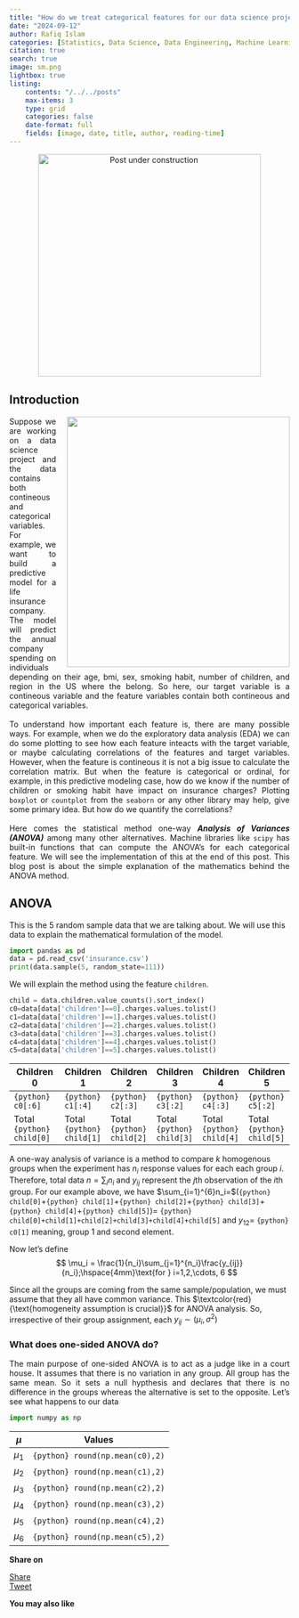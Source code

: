 ```yaml
---
title: "How do we treat categorical features for our data science project?"
date: "2024-09-12"
author: Rafiq Islam
categories: [Statistics, Data Science, Data Engineering, Machine Learning, Artificial Intelligence]
citation: true
search: true
image: sm.png
lightbox: true
listing: 
    contents: "/../../posts"
    max-items: 3
    type: grid
    categories: false
    date-format: full
    fields: [image, date, title, author, reading-time]
---   
```


<p align="center">
  <img src="/_assets/images/uc.jpeg" alt="Post under construction" width="400" height="400"/>
</p>

## Introduction  
<p style="text-align: justify"> <img src="/posts/dataengineering/sm.png" align="right" width="400" height= "450" style="align-right; margin-left:20px"/>
    Suppose we are working on a data science project and the data contains both contineous and categorical variables. For example, we want to build a predictive model for a life insurance company. The model will predict the annual company spending on individuals depending on their age, bmi, sex, smoking habit, number of children, and region in the US where the belong. So here, our target variable is a contineous variable and the feature variables contain both contineous and categorical variables.<br>
    <br>
    To understand how important each feature is, there are many possible ways. For example, when we do the exploratory data analysis (EDA) we can do some plotting to see how each feature inteacts with the target variable, or maybe calculating correlations of the features and target variables. However, when the feature is contineous it is not a big issue to calculate the correlation matrix. But when the feature is categorical or ordinal, for example, in this predictive modeling case, how do we know if the number of children or smoking habit have impact on insurance charges? Plotting `boxplot` or `countplot` from the `seaborn` or any other library may help, give some primary idea. But how do we quantify the correlations?<br>
    <br>
    Here comes the statistical method one-way ***Analysis of Variances (ANOVA)*** among many other alternatives. Machine libraries like `scipy` has built-in functions that can compute the ANOVA's for each categorical feature. We will see the implementation of this at the end of this post. This blog post is about the simple explanation of the mathematics behind the ANOVA method.
</p>   

## ANOVA  

This is the 5 random sample [data]([www.kaggle.com/datasets/mirichoi0218/insurance/data](https://www.kaggle.com/datasets/harshsingh2209/medical-insurance-payout)){target="_blank" style="text-decoration:none"} that we are talking about. We will use this data to explain the mathematical formulation of the model.  
```python
import pandas as pd
data = pd.read_csv('insurance.csv')
print(data.sample(5, random_state=111))
```  

We will explain the method using the feature `children`.  

```python
child = data.children.value_counts().sort_index()
c0=data[data['children']==0].charges.values.tolist()
c1=data[data['children']==1].charges.values.tolist()
c2=data[data['children']==2].charges.values.tolist()
c3=data[data['children']==3].charges.values.tolist()
c4=data[data['children']==4].charges.values.tolist()
c5=data[data['children']==5].charges.values.tolist()
```  



| Children 0 | Children 1 | Children 2 | Children 3 | Children 4 | Children 5 |  
| -----------| ---------- | ---------- | ---------- | ---------- | ---------- |  
| `{python} c0[:6]` | `{python} c1[:4]` | `{python} c2[:3]` | `{python} c3[:2]` | `{python} c4[:3]` | `{python} c5[:2]` |  
| Total `{python} child[0]` | Total `{python} child[1]` | Total `{python} child[2]` | Total `{python} child[3]` | Total `{python} child[4]` | Total `{python} child[5]` |  


A one-way analysis of variance is a method to compare $k$ homogenous groups when the experiment has $n_i$ response values for each each group $i$. Therefore, total data $n=\sum_{i} n_i$ and $y_{ij}$ represent the $j$th observation of the $i$th group. For our example above, we have $\sum_{i=1}^{6}n_i=$(`{python} child[0]`+`{python} child[1]`+`{python} child[2]`+`{python} child[3]`+`{python} child[4]`+`{python} child[5]`)= `{python} child[0]+child[1]+child[2]+child[3]+child[4]+child[5]` and $y_{12}=$ `{python} c0[1]` meaning, group 1 and second element.  

Now let's define 
$$
\mu_i = \frac{1}{n_i}\sum_{j=1}^{n_i}\frac{y_{ij}}{n_i};\hspace{4mm}\text{for } i=1,2,\cdots, 6
$$  

Since all the groups are coming from the same sample/population, we must assume that they all have common variance. This $\textcolor{red}{\text{homogeneity assumption is crucial}}$ for ANOVA analysis. So, irrespective of their group assignment, each $y_{ij}\sim (\mu_i, \sigma^2)$  

### What does one-sided ANOVA do?  

<p style="text-align: justify">
    The main purpose of one-sided ANOVA is to act as a judge like in a court house. It assumes that there is no variation in any group. All group has the same mean. So it sets a null hypthesis and declares that there is no difference in the groups whereas the alternative is set to the opposite. Let's see what happens to our data  
</p>

```python
import numpy as np 
```  


| $\mu$ | Values |  
| ----- | ------ |  
| $\mu_1$ | `{python} round(np.mean(c0),2)` |  
| $\mu_2$ | `{python} round(np.mean(c1),2)` |  
| $\mu_3$ | `{python} round(np.mean(c2),2)` |  
| $\mu_4$ | `{python} round(np.mean(c3),2)` |  
| $\mu_5$ | `{python} round(np.mean(c4),2)` |  
| $\mu_6$ | `{python} round(np.mean(c5),2)` | 




**Share on**  

<div id="fb-root"></div>
<script async defer crossorigin="anonymous"
 src="https://connect.facebook.net/en_US/sdk.js#xfbml=1&version=v20.0"></script>
 
<div class="share-buttons">
<div class="fb-share-button" data-href="https://mrislambd.github.io/posts/dataengineering/"
data-layout="button_count" data-size="small"><a target="_blank" 
 href="https://www.facebook.com/sharer/sharer.php?u=https%3A%2F%2Fmrislambd.github.io%2Fposts%2Fdataengineering%2F&amp;src=sdkpreparse" 
 class="fb-xfbml-parse-ignore">Share</a></div>

<script src="https://platform.linkedin.com/in.js" type="text/javascript">lang: en_US</script>
<script type="IN/Share" data-url="https://mrislambd.github.io/posts/dataengineering/"></script> 
 
<a href="https://twitter.com/share?ref_src=twsrc%5Etfw" class="twitter-share-button" 
 data-url="https://mrislambd.github.io/posts/dataengineering/" data-show-count="true">Tweet</a>
<script async src="https://platform.twitter.com/widgets.js" charset="utf-8"></script>
</div>

<div class="fb-comments" data-href="https://mrislambd.github.io/posts/dataengineering/"
 data-width="" data-numposts="5"></div>



**You may also like**
